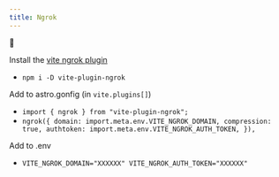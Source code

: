 ```yaml
---
title: Ngrok
---
```

🚜



Install the [vite ngrok plugin](https://github.com/aphex/vite-plugin-ngrok)
- `npm i -D vite-plugin-ngrok`


Add to astro.gonfig (in `vite.plugins[]`)
  - `import { ngrok } from "vite-plugin-ngrok";`
  - `
      ngrok({
        domain: import.meta.env.VITE_NGROK_DOMAIN,
        compression: true,
        authtoken: import.meta.env.VITE_NGROK_AUTH_TOKEN,
      }),
  `


Add to .env
  - `
    VITE_NGROK_DOMAIN="XXXXXX"
    VITE_NGROK_AUTH_TOKEN="XXXXXX"  
  `

